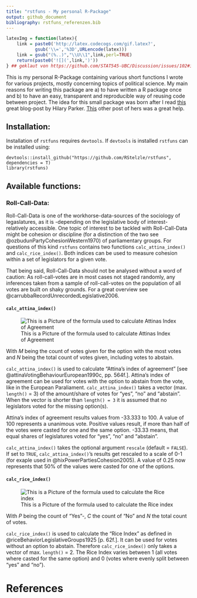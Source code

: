 ```yaml
---
title: "rstfuns - My personal R-Package"
output: github_document
bibliography: rstfuns_referenzen.bib
---
```


```r
latexImg = function(latex){
    link = paste0('http://latex.codecogs.com/gif.latex?',
           gsub('\\=','%3D',URLencode(latex)))
    link = gsub("(%..)","\\U\\1",link,perl=TRUE)
    return(paste0('![](',link,')'))
} ## geklaut von https://github.com/STAT545-UBC/Discussion/issues/102#issuecomment-142482040
```


This is my personal R-Package containing various short functions I wrote for various projects, mostly concerning topics of political science. My main reasons for writing this package are a) to have written a R package once and b) to have an easy, transparent and reproducible way of reusing code between project. The idea for this small package was born after I read [this](https://hilaryparker.com/2013/04/03/personal-r-packages/) great blog-post by Hilary Parker. [This](https://hilaryparker.com/2014/04/29/writing-an-r-package-from-scratch/) other post of hers was a great help. 

## Installation:

Installation of `rstfuns` requires `devtools`. If `devtools` is installed `rstfuns` can be installed using:

```
devtools::install_github("https://github.com/RStelzle/rstfuns", dependencies = T)
library(rstfuns)
```

## Available functions:

### Roll-Call-Data:

Roll-Call-Data is one of the workhorse-data-sources of the sociology of legaslatures, as it is -depending on the legislative body of interest- relatively accessible. One topic of interest to be tackled with Roll-Call-Data might be cohesion or discipline (for a distinction of the two see @ozbudunPartyCohesionWestern1970) of parliamentary groups. For questions of this kind `rstfuns` contains two functions `calc_attina_index()` and `calc_rice_index()`. Both indices can be used to measure cohesion within a set of legislators for a given vote.

That being said, Roll-Call-Data should not be analysed without a word of caution: As roll-call-votes are in most cases not staged randomly, any inferences taken from a sample of roll-call-votes on the population of all votes are built on shaky grounds. For a great overview see @carrubbaRecordUnrecordedLegislative2006.

#### `calc_attina_index()`


![This is a Picture of the formula used to calculate Attinas Index of Agreement](img/attina_formula.gif)



With *M* being the count of votes given for the option with the most votes
and *N* being the total count of votes given, including votes to abstain.


`calc_attina_index()` is used to calculate "Attina's index of agreement" [see @attinaVotingBehaviourEuropean1990c, pp. 564f.]. Attina's index of agreement can be used for votes with the option to abstain from the vote, like in the European Paraliament. `calc_attina_index()` takes a vector (max. `length()` = 3) of the amount/share of votes for "yes", "no" and "abstain". When the vector is shorter than `length() = 3`  it is assumed that no legislators voted for the missing option(s).

Attina's index of agreement results values from -33.333 to 100. A value of 100 represents a unanimous vote. Positive values result, if more than half of the votes were casted for one and the same option. -33.33 means, that equal shares of legislatures voted for "yes", "no" and "abstain".

`calc_attina_index()` takes the optional argument `rescale` (default = `FALSE`). If set to `TRUE`, `calc_attina_index()`'s results get rescaled to a scale of 0-1 (for exaple used in @hixPowerPartiesCohesion2005). A value of 0.25 now represents that 50% of the values were casted for one of the options.

#### `calc_rice_index()`

![This is a Picture of the formula used to calculate the Rice index](img/rice_formula.gif)


With *P* being the count of "Yes"-, *C* the count of "No" and *N* the total count of votes.

`calc_rice_index()` is used to calculate the "Rice Index" as defined in @riceBehaviorLegislativeGroups1925 [p. 62f.]. It can be used for votes without an option to abstain. Therefore `calc_rice_index()` only takes a vector of max. `length()` = 2. The Rice Index varies between 1 (all votes where casted for the same option) and 0 (votes where evenly split between "yes" and "no").


# References
